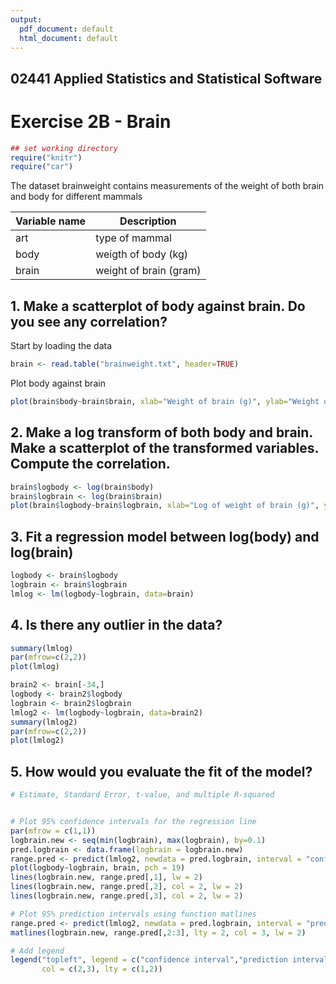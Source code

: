 ```yaml
---
output:
  pdf_document: default
  html_document: default
---
```


## 02441 Applied Statistics and Statistical Software 
# Exercise 2B - Brain


```r
## set working directory
require("knitr")
require("car")
```


The dataset brainweight contains measurements of the weight of both brain and body for different
mammals

Variable name | Description
------------- | -------------
art | type of mammal
body| weigth of body (kg)
brain | weight of brain (gram)


## 1. Make a scatterplot of body against brain. Do you see any correlation?

Start by loading the data

```r
brain <- read.table("brainweight.txt", header=TRUE)
```

Plot body against brain
```r
plot(brain$body~brain$brain, xlab="Weight of brain (g)", ylab="Weight of body (kg)", main="Correlation of body against brain weight", col=1, pch=16)
```

## 2. Make a log transform of both body and brain. Make a scatterplot of the transformed variables. Compute the correlation.

```r
brain$logbody <- log(brain$body)
brain$logbrain <- log(brain$brain)
plot(brain$logbody~brain$logbrain, xlab="Log of weight of brain (g)", ylab="Log of weight of body (kg)", main="Correlation of body against brain weight, Log Transformed", col=1, pch=16)
```

## 3. Fit a regression model between log(body) and log(brain)

```r
logbody <- brain$logbody
logbrain <- brain$logbrain
lmlog <- lm(logbody~logbrain, data=brain)
```

## 4. Is there any outlier in the data?  

```r
summary(lmlog)
par(mfrow=c(2,2))
plot(lmlog)

brain2 <- brain[-34,]
logbody <- brain2$logbody
logbrain <- brain2$logbrain
lmlog2 <- lm(logbody~logbrain, data=brain2)
summary(lmlog2)
par(mfrow=c(2,2))
plot(lmlog2)
```

## 5. How would you evaluate the fit of the model?

```r
# Estimate, Standard Error, t-value, and multiple R-squared


# Plot 95% confidence intervals for the regression line
par(mfrow = c(1,1))
logbrain.new <- seq(min(logbrain), max(logbrain), by=0.1)
pred.logbrain <- data.frame(logbrain = logbrain.new)
range.pred <- predict(lmlog2, newdata = pred.logbrain, interval = "confidence")
plot(logbody~logbrain, brain, pch = 19)
lines(logbrain.new, range.pred[,1], lw = 2)
lines(logbrain.new, range.pred[,2], col = 2, lw = 2)
lines(logbrain.new, range.pred[,3], col = 2, lw = 2)

# Plot 95% prediction intervals using function matlines
range.pred <- predict(lmlog2, newdata = pred.logbrain, interval = "prediction")
matlines(logbrain.new, range.pred[,2:3], lty = 2, col = 3, lw = 2)

# Add legend
legend("topleft", legend = c("confidence interval","prediction interval"), 
       col = c(2,3), lty = c(1,2))
```

